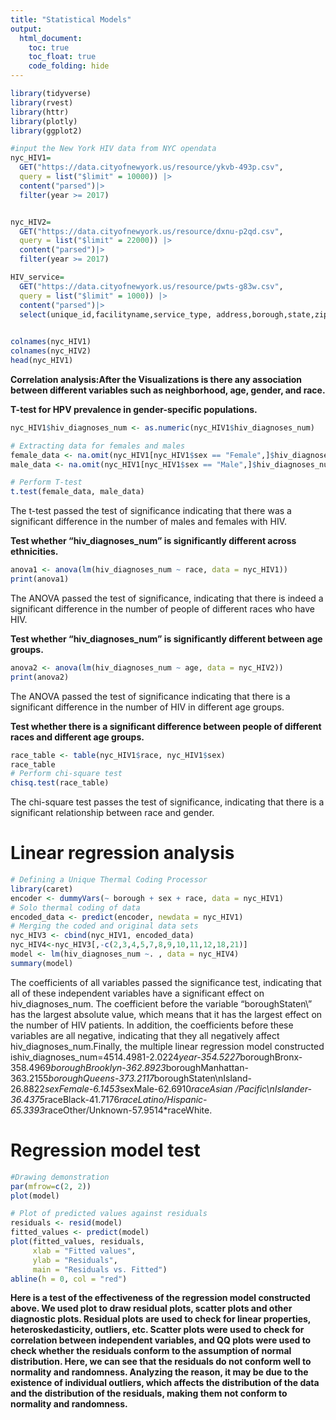 ```yaml
---
title: "Statistical Models"
output: 
  html_document:
    toc: true
    toc_float: true
    code_folding: hide
---
```


```r
library(tidyverse)
library(rvest)
library(httr)
library(plotly)
library(ggplot2)

#input the New York HIV data from NYC opendata 
nyc_HIV1=
  GET("https://data.cityofnewyork.us/resource/ykvb-493p.csv",
  query = list("$limit" = 10000)) |>
  content("parsed")|>
  filter(year >= 2017)


nyc_HIV2=
  GET("https://data.cityofnewyork.us/resource/dxnu-p2qd.csv",
  query = list("$limit" = 22000)) |>
  content("parsed")|>
  filter(year >= 2017)

HIV_service=
  GET("https://data.cityofnewyork.us/resource/pwts-g83w.csv",
  query = list("$limit" = 1000)) |>
  content("parsed")|>
  select(unique_id,facilityname,service_type, address,borough,state,zipcode,latitude,longitude)
  

colnames(nyc_HIV1)
colnames(nyc_HIV2)
head(nyc_HIV1)
```

**Correlation analysis:After the Visualizations is there any association between different variables such as neighborhood, age, gender, and race.**

**T-test for HPV prevalence in gender-specific populations.**
```r
nyc_HIV1$hiv_diagnoses_num <- as.numeric(nyc_HIV1$hiv_diagnoses_num)

# Extracting data for females and males
female_data <- na.omit(nyc_HIV1[nyc_HIV1$sex == "Female",]$hiv_diagnoses_num)
male_data <- na.omit(nyc_HIV1[nyc_HIV1$sex == "Male",]$hiv_diagnoses_num)

# Perform T-test
t.test(female_data, male_data)
```

The t-test passed the test of significance indicating that there was a significant difference in the number of males and females with HIV.

**Test whether "hiv_diagnoses_num" is significantly different across ethnicities.**
```r
anova1 <- anova(lm(hiv_diagnoses_num ~ race, data = nyc_HIV1))
print(anova1)
```

The ANOVA passed the test of significance, indicating that there is indeed a significant difference in the number of people of different races who have HIV.

**Test whether "hiv_diagnoses_num" is significantly different between age groups.**
```r
anova2 <- anova(lm(hiv_diagnoses_num ~ age, data = nyc_HIV2))
print(anova2)
```

The ANOVA passed the test of significance indicating that there is a significant difference in the number of HIV in different age groups.

**Test whether there is a significant difference between people of different races and different age groups.**
```r
race_table <- table(nyc_HIV1$race, nyc_HIV1$sex)
race_table
# Perform chi-square test
chisq.test(race_table)
```

The chi-square test passes the test of significance, indicating that there is a significant relationship between race and gender.

# Linear regression analysis
```r
# Defining a Unique Thermal Coding Processor
library(caret)
encoder <- dummyVars(~ borough + sex + race, data = nyc_HIV1)
# Solo thermal coding of data
encoded_data <- predict(encoder, newdata = nyc_HIV1)
# Merging the coded and original data sets
nyc_HIV3 <- cbind(nyc_HIV1, encoded_data)
nyc_HIV4<-nyc_HIV3[,-c(2,3,4,5,7,8,9,10,11,12,18,21)]
model <- lm(hiv_diagnoses_num ~. , data = nyc_HIV4)
summary(model)
```

The coefficients of all variables passed the significance test, indicating that all of these independent variables have a significant effect on hiv_diagnoses_num. The coefficient before the variable "boroughStaten\\\nIsIand" has the largest absolute value, which means that it has the largest effect on the number of HIV patients. In addition, the coefficients before these variables are all negative, indicating that they all negatively affect hiv_diagnoses_num.Finally, the multiple linear regression model constructed ishiv_diagnoses_num=4514.4981-2.0224*year-354.5227*boroughBronx-358.4969*boroughBrooklyn-362.8923*boroughManhattan-363.2155*boroughQueens-373.2117*boroughStaten\\nIsland-26.8822*sexFemale-6.1453*sexMale-62.6910*raceAsian /Pacific\\nIslander-36.4375*raceBlack-41.7176*raceLatino/Hispanic-65.3393*raceOther/Unknown-57.9514*raceWhite.

# Regression model test
```r
#Drawing demonstration
par(mfrow=c(2, 2))  
plot(model)

# Plot of predicted values against residuals
residuals <- resid(model)
fitted_values <- predict(model)
plot(fitted_values, residuals,
     xlab = "Fitted values",
     ylab = "Residuals",
     main = "Residuals vs. Fitted")
abline(h = 0, col = "red")
```

**Here is a test of the effectiveness of the regression model constructed above. We used plot to draw residual plots, scatter plots and other diagnostic plots. Residual plots are used to check for linear properties, heteroskedasticity, outliers, etc. Scatter plots were used to check for correlation between independent variables, and QQ plots were used to check whether the residuals conform to the assumption of normal distribution. Here, we can see that the residuals do not conform well to normality and randomness. Analyzing the reason, it may be due to the existence of individual outliers, which affects the distribution of the data and the distribution of the residuals, making them not conform to normality and randomness.**

